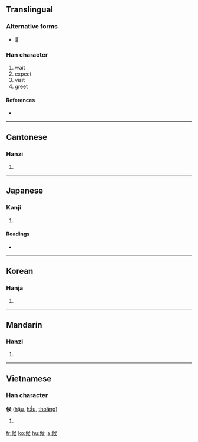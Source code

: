 {{also|侯}}
==Translingual==

===Alternative forms===
* [[𠊱]]

===Han character===
{{Han char|rn=9|rad=人|as=08|sn=10|four=2723<sub>4</sub>|canj=人中弓大 (OLNK)}}

# wait
# expect
# visit
# greet

====References====
* {{Han ref|kx=0108.040|dkj=00775|dj=0229.150|hdz=10178.050|uh=5019|ud=20505|bh=ADD4|bd=44500}}

----

==Cantonese==

===Hanzi===
{{yue-hanzi|jyut=|y=hau6}}

# {{defn|Cantonese}}

----

==Japanese==

===Kanji===
{{ja-kanji|grade=4|rs=人08}}

# {{defn|Japanese}}

====Readings====
* {{ja-readings|on=[[こう]] (kō)|kun=[[そうろう]] (sourou), [[うかがう]] (ukagau), [[さぶらう]] (saburau)}}

----

==Korean==

===Hanja===
{{ko-hanja|hangeul=후|rv=hu|mr=hu}}

# {{defn|Korean}}

----

==Mandarin==

===Hanzi===
{{cmn-hanzi|pin=[[hòu]] ([[hou4]]), [[liàng]] ([[liang4]])|wg=hou<sup>4</sup>, liang<sup>4</sup>}}

# {{defn|Mandarin}}

----

==Vietnamese==

===Han character===
'''候''' ([[hậu]], [[hầu]], [[thoắng]])

# {{defn|Vietnamese}}

[[fr:候]]
[[ko:候]]
[[hu:候]]
[[ja:候]]